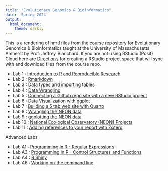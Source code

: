```yaml
---
title: "Evolutionary Genomics & Bioinformatics"
date: 'Spring 2024'
output: 
  html_document:
    theme: darkly
---
```


This is a rendering of hmtl files from the [course repository](https://github.com/jeffreyblanchard/EvoGeno2024R) for Evolutionary Genomics & Bioinformatics taught at the University of Massachusetts Amherst by Prof. Jeffrey Blanchard.  If you are not using RStudio (Posit) Cloud here are [Directions](EvoGeno_github.html) for creating a RStudio project space that will sync with and download files from the course repo.

* Lab 1 : [Introduction to R and Reproducible Research](EvoGeno_Lab1_intro.html)
* Lab 2 : [Rmarkdown](EvoGeno_Lab2_Rmarkdown.html)
* Lab 3 : [Data types and importing tables](EvoGeno_Lab3_data_types.html)
* Lab 4 : [Data Wrangling](EvoGeno_Lab4_datawrangle.html)
* Lab 5 : [Connecting a Github repo site with a new RStudio project](EvoGeno_Lab5_Github_posit.html)
* Lab 6 : [Data Visualization with ggplot](EvoGeno_Lab6_ggplot.html)
* Lab 7 : [Building a 5 tab web site with Quarto](EvoGeno_Lab7_quarto.html)
* Lab 8 : [Wrangling the NEON data](EvoGeno_Lab8_tables.html)
* Lab 9 : [ggplotting the NEON data](EvoGeno_Lab9_pub_graphics.html)
* Lab 10 : [National Ecological Observatory (NEON) Projects](EvoGeno_Lab10_NEON.html)
* Lab 11 : [Adding references to your report with Zotero](EvoGeno_Lab11_zotero.html)

Advanced Labs

* Lab A1 : [Programming in R - Regular Expressions](EvoGeno_xtra1_stringr.html)
* Lab A3 : [Programming in R - Control Structures and Functions](EvoGeno_xtra3_loops.html)
* Lab A4 : [R Shiny](EvoGeno_xtra4_shiny.html)
* Lab A6 : [Working on the command line](EvoGeno_xtra6_cmd.html)
